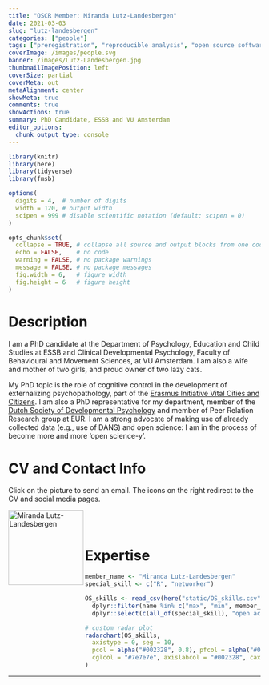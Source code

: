 ```yaml
---
title: "OSCR Member: Miranda Lutz-Landesbergen"
date: 2021-03-03
slug: "lutz-landesbergen"
categories: ["people"]
tags: ["preregistration", "reproducible analysis", "open source software", "R", "networker", "school-essb"] # top 3 categories + unique + school
coverImage: /images/people.svg
banner: /images/Lutz-Landesbergen.jpg
thumbnailImagePosition: left
coverSize: partial
coverMeta: out
metaAlignment: center
showMeta: true
comments: true
showActions: true
summary: PhD Candidate, ESSB and VU Amsterdam
editor_options: 
  chunk_output_type: console
---
```


```r

library(knitr)
library(here)
library(tidyverse)
library(fmsb)

options(
  digits = 4,  # number of digits
  width = 120, # output width
  scipen = 999 # disable scientific notation (default: scipen = 0)
)

opts_chunk$set(
  collapse = TRUE, # collapse all source and output blocks from one code chunk into a single block
  echo = FALSE,    # no code
  warning = FALSE, # no package warnings
  message = FALSE, # no package messages
  fig.width = 6,   # figure width
  fig.height = 6   # figure height
)

```

# Description

I am a PhD candidate at the Department of Psychology, Education and Child Studies at ESSB and Clinical Developmental Psychology, Faculty of Behavioural and Movement Sciences, at VU Amsterdam. I am also a wife and mother of two girls, and proud owner of two lazy cats.
 
My PhD topic is the role of cognitive control in the development of externalizing psychopathology, part of the [Erasmus Initiative Vital Cities and Citizens](https://www.eur.nl/en/research/erasmus-initiatives/vital-cities-and-citizens). I am also a PhD representative for my department, member of the [Dutch Society of Developmental Psychology](https://vnop.nl/) and member of Peer Relation Research group at EUR. I am a strong advocate of making use of already collected data (e.g., use of DANS) and open science: I am in the process of become more and more 'open science-y'.

# CV and Contact Info

Click on the picture to send an email. The icons on the right redirect to the CV and social media pages.

<!-- EMAIL -->
<p>
  <a href="mailto:lutz@essb.eur.nl">
  <img border="0" alt="Miranda Lutz-Landesbergen" src="/images/Lutz-Landesbergen.jpg" width="150" height="150" align="left">
  </a>
</p>

<!-- CV -->
<p align="center">
  <a href="https://www.linkedin.com/in/mirandaclutz/" class="fa fa-file fa-2x" style="color:#00B969;">
  </a>
</p>

<!-- OSF -->
<p align="center">
  <a href="https://osf.io/s6mte/"> <i class="ai ai-osf ai-2x"  style="color:#000000;"></i>
  </a>
</p>

<BR><BR>

# Expertise

```r

member_name <- "Miranda Lutz-Landesbergen"
special_skill <- c("R", "networker")

OS_skills <- read_csv(here("static/OS_skills.csv")) %>%
  dplyr::filter(name %in% c("max", "min", member_name)) %>%
  dplyr::select(c(all_of(special_skill), "open access", "open source software", "reproducible analysis", "data management", "data sharing", "preregistration"))

# custom radar plot
radarchart(OS_skills,
  axistype = 0, seg = 10,
  pcol = alpha("#002328", 0.8), pfcol = alpha("#00B969", 0.6), plwd = 4, centerzero = TRUE, # polygon
  cglcol = "#7e7e7e", axislabcol = "#002328", caxislabels = seq(0, 10, 2), cglwd = 0.8 # grid
)

```

***


